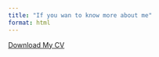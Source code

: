 ```yaml
---
title: "If you wan to know more about me"
format: html
---
```


[Download My CV](/elements/CV.pdf){download='Scarlet_CV.pdf'}
